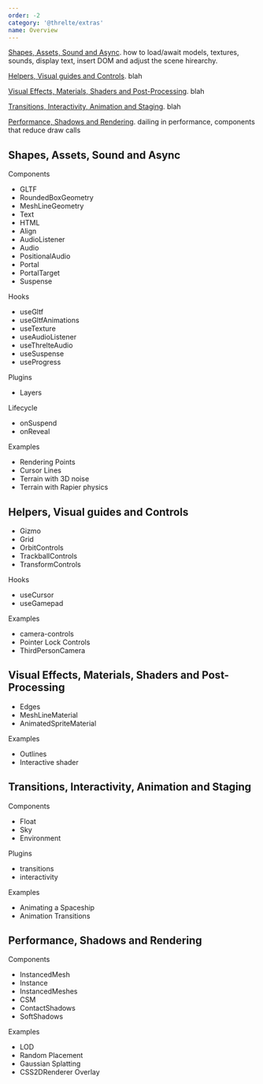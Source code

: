 ```yaml
---
order: -2
category: '@threlte/extras'
name: Overview
---
```


[Shapes, Assets, Sound and Async](#shapes-assets-sound-and-async). how to load/await models, textures, sounds, display text, insert DOM and adjust the scene hirearchy.

[Helpers, Visual guides and Controls](#helpers-visual-guides-and-controls). blah

[Visual Effects, Materials, Shaders and Post-Processing](#visual-effects-materials-shaders-and-post-processing). blah

[Transitions, Interactivity, Animation and Staging](#transitions-interactivity-animation-and-staging). blah

[Performance, Shadows and Rendering](#performance-shadows-and-rendering). dailing in performance, components that reduce draw calls

## Shapes, Assets, Sound and Async

Components

- GLTF
- RoundedBoxGeometry
- MeshLineGeometry
- Text
- HTML
- Align
- AudioListener
- Audio
- PositionalAudio
- Portal
- PortalTarget
- Suspense

Hooks

- useGltf
- useGltfAnimations
- useTexture
- useAudioListener
- useThrelteAudio
- useSuspense
- useProgress

Plugins

- Layers

Lifecycle

- onSuspend
- onReveal

Examples

- Rendering Points
- Cursor Lines
- Terrain with 3D noise
- Terrain with Rapier physics

## Helpers, Visual guides and Controls

- Gizmo
- Grid
- OrbitControls
- TrackballControls
- TransformControls

Hooks

- useCursor
- useGamepad

Examples

- camera-controls
- Pointer Lock Controls
- ThirdPersonCamera

## Visual Effects, Materials, Shaders and Post-Processing

- Edges
- MeshLineMaterial
- AnimatedSpriteMaterial

Examples

- Outlines
- Interactive shader

## Transitions, Interactivity, Animation and Staging

Components

- Float
- Sky
- Environment

Plugins

- transitions
- interactivity

Examples

- Animating a Spaceship
- Animation Transitions

## Performance, Shadows and Rendering

Components

- InstancedMesh
- Instance
- InstancedMeshes
- CSM
- ContactShadows
- SoftShadows

Examples

- LOD
- Random Placement
- Gaussian Splatting
- CSS2DRenderer Overlay
